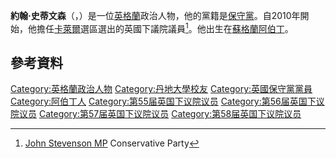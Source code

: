 '''約翰·史蒂文森'''（{{lang-en|John Stevenson}}，{{bd|1963年|7月4日}}）是一位[[英格蘭|英格蘭]]政治人物，他的黨籍是[[保守黨_(英國)|保守黨]]。自2010年開始，他擔任[[卡萊爾_(英國國會選區)|卡萊爾]]選區選出的英國下議院議員<ref>[http://www.conservatives.com/People/Members_of_Parliament/Stevenson_John.aspx John Stevenson MP] {{Wayback|url=http://www.conservatives.com/People/Members_of_Parliament/Stevenson_John.aspx |date=20130103053028 }} Conservative Party</ref>。他出生在[[蘇格蘭|蘇格蘭]][[阿伯丁|阿伯丁]]。
==參考資料==
{{Reflist}}

{{DEFAULTSORT: Stevenson, John}}
[[Category:英格蘭政治人物|Category:英格蘭政治人物]]
[[Category:丹地大學校友|Category:丹地大學校友]]
[[Category:英國保守黨黨員|Category:英國保守黨黨員]]
[[Category:阿伯丁人|Category:阿伯丁人]]
[[Category:第55届英国下议院议员|Category:第55届英国下议院议员]]
[[Category:第56届英国下议院议员|Category:第56届英国下议院议员]]
[[Category:第57届英国下议院议员|Category:第57届英国下议院议员]]
[[Category:第58届英国下议院议员|Category:第58届英国下议院议员]]